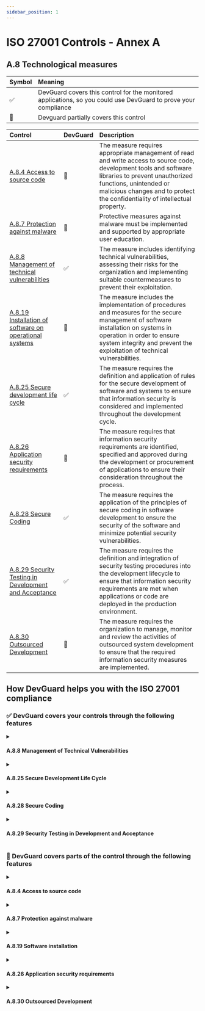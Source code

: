 ```yaml
---
sidebar_position: 1
---
```

# ISO 27001 Controls - Annex A

## A.8 Technological measures

| Symbol | Meaning |
| :----- | :---- |
| ✅ | DevGuard covers this control for the monitored applications, so you could use DevGuard to prove your compliance |
| 🔵 | Devguard partially covers this control |


| Control | DevGuard | Description | 
| :----- | :---- | :---- | 
| [A.8.4 Access to source code](#a84-access-to-source-code)          | 🔵 |The measure requires appropriate management of read and write access to source code, development tools and software libraries to prevent unauthorized functions, unintended or malicious changes and to protect the confidentiality of intellectual property.|  
| [A.8.7 Protection against malware](#a87-protection-against-malware) | 🔵| Protective measures against malware must be implemented and supported by appropriate user education.|  
| [A.8.8 Management of technical vulnerabilities](#a88-management-of-technical-vulnerabilities) | ✅ | The measure includes identifying technical vulnerabilities, assessing their risks for the organization and implementing suitable countermeasures to prevent their exploitation.|
| [A.8.19 Installation of software on operational systems ](#a819-installation-of-software-on-operational-systems) | 🔵 | The measure includes the implementation of procedures and measures for the secure management of software installation on systems in operation in order to ensure system integrity and prevent the exploitation of technical vulnerabilities.|
| [A.8.25 Secure development life cycle](#a825-secure-development-life-cycle) | ✅ | The measure requires the definition and application of rules for the secure development of software and systems to ensure that information security is considered and implemented throughout the development cycle.|
| [A.8.26 Application security requirements ](#a826-application-security-requirements) | 🔵 | The measure requires that information security requirements are identified, specified and approved during the development or procurement of applications to ensure their consideration throughout the process.|
| [A.8.28 Secure Coding ](#a828-secure-coding)                       | ✅  | The measure requires the application of the principles of secure coding in software development to ensure the security of the software and minimize potential security vulnerabilities.|
| [A.8.29 Security Testing in Development and Acceptance](#a829-security-testing-in-development-and-acceptance) | ✅  | The measure requires the definition and integration of security testing procedures into the development lifecycle to ensure that information security requirements are met when applications or code are deployed in the production environment.|
| [A.8.30 Outsourced Development](#a830-outsourced-development)      |  🔵  | The measure requires the organization to manage, monitor and review the activities of outsourced system development to ensure that the required information security measures are implemented.|



## How DevGuard helps you with the ISO 27001 compliance



### ✅ DevGuard covers your controls through the following features

<details>
<summary>

<h4> A.8.8 Management of Technical Vulnerabilities </h4>

</summary>

- Identification and documentation of vulnerabilities in your codebase through [static code analysis](./devsecops/sast.mdx) and [dynamic code analysis](./devsecops/dast.mdx).  
- Identification and documentation of software components and libraries in your codebase through [SBOM](./sbom-analysis.mdx) (Software Bill of Materials) generation, listing all software components with their versions.  
- Automatic generation and documentation of an [SBOM](./sbom-analysis.mdx) (Software Bill of Materials) with versions for each new change in the codebase.  
- Identification and documentation of vulnerabilities in the dependencies of your codebase through dependency scanning with [software composition analysis](./devsecops/software-composition-analysis.mdx) (SCA) and [container images](./devsecops/container-scanning.mdx).  
- Verification of available patches for the vulnerabilities in dependencies, along with guidance on how to apply them.  
- Calculation and documentation of the risk of vulnerabilities in your codebase and dependencies through [risk analysis](./mangeRisks.mdx).  
- Prioritization of vulnerabilities in your codebase and dependencies, enabling you to address the most critical issues first.  
- Continuous monitoring of vulnerabilities in your codebase and dependencies to track whether they have been resolved.  
- Documentation of the vulnerabilities in your codebase and dependencies, along with the fixes applied to address them.  

</details>





<details>
<summary>

<h4> A.8.25 Secure Development Life Cycle </h4>

</summary>

- The pipeline is designed to be secure by default, adhering to best practices outlined by [OWASP](https://owasp.org/www-project-devsecops-guideline/) DevSecOps Guideline.
- Monitoring the software development lifecycle by displaying which threats are mitigated and which are not, based on [SLSA](https://slsa.dev/spec/v1.0/threats)(Supply Chain Levels for Software Artifacts) Model.
- Ensuring the integrity of the codebase and protecting it from unauthorized changes through in-toto.  

</details>






<details>
<summary>

<h4> A.8.28 Secure Coding </h4>

</summary>

- Identification and documentation of secrets and credentials in your codebase through [secret scanning](./devsecops/secret-scanning.mdx).  
- Identification and documentation of software components and libraries in your codebase through [SBOM](./sbom-analysis.mdx) (Software Bill of Materials) generation, listing all software components with their versions.  
- Automatic generation and documentation of an SBOM with versions for each new change in the codebase.  
- Identification and documentation of vulnerabilities in the dependencies of your codebase through dependency scanning with [software composition analysis](./devsecops/software-composition-analysis.mdx) (SCA) and [container images](./devsecops/container-scanning.mdx).   
- Calculation and documentation of the risk of vulnerabilities in your codebase and dependencies through [risk analysis](./mangeRisks.mdx).    
- Ensuring the integrity of the codebase and protection from unauthorized changes through in-toto.  
- Prioritization of vulnerabilities in your codebase and dependencies, enabling you to address the most critical issues first.  
- Identification and documentation of licenses in your codebase through license scanning.  

</details>






<details>
<summary>

<h4> A.8.29 Security Testing in Development and Acceptance </h4>

</summary>

- The requirements for information security—integrity, availability, and confidentiality—can be customized. Based on these requirements, the risks of vulnerabilities are calculated and documented through risk analysis.  
- Adherence to secure coding principles. See [A.8.28 Secure Coding](#a828-secure-coding).  

</details>




### 🔵 DevGuard covers parts of the control through the following features

<details>
<summary>

<h4> A.8.4 Access to source code </h4>

</summary>

- Ensuring the integrity of the codebase and protection from unauthorized changes through in-toto.  

</details>


<details>

<summary>

<h4> A.8.7 Protection against malware </h4>

</summary>

- Identification and fix of vulnerabilities in your codebase and dependencies through management of technical vulnerabilities. see [A.8.8 Management of Technical Vulnerabilities](#a88-management-of-technical-vulnerabilities).

</details>




<details >

<summary>

<h4> A.8.19 Software installation </h4> 

</summary>

- Automatic generation and documentation of an [SBOM](./sbom-analysis.mdx) (Software Bill of Materials) with versions for each new change in the codebase. so can check all updating the liberaries 

</details>





<details>
<summary>

<h4> A.8.26 Application security requirements </h4>

</summary>


- The requirements for information security—integrity, availability, and confidentiality—can be customized. Based on these requirements, the risks of vulnerabilities are calculated and documented through risk analysis.



</details>






<details>
<summary>

<h4> A.8.30 Outsourced Development </h4>

</summary>

If DevGuard is integrated into the outsourced development process:  
- Identification and documentation of vulnerabilities in the dependencies of the outsourced codebase can be performed. see [A.8.8 Management of Technical Vulnerabilities](#a88-management-of-technical-vulnerabilities).  
- Ensuring the integrity of the codebase and protection from unauthorized changes through in-toto.  

</details>

